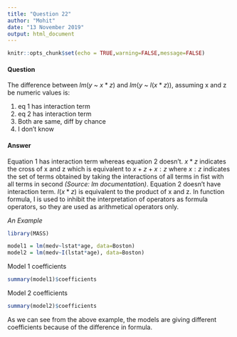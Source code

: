 ```yaml
---
title: "Question 22"
author: "Mohit"
date: "13 November 2019"
output: html_document
---
```


```r
knitr::opts_chunk$set(echo = TRUE,warning=FALSE,message=FALSE)
```

#### Question

The difference between $lm(y$ ~ $x*z)$ and $lm(y$ ~ $I(x*z))$, assuming x and z be numeric values is:

  1. eq 1 has interaction term 
  2. eq 2 has interaction term
  3. Both are same, diff by chance
  4. I don't know
  
#### Answer
Equation 1 has interaction term whereas equation 2 doesn't. $x*z$ indicates the cross of x and z which is equivalent to $x + z + x:z$ where $x:z$ indicates the set of terms obtained by taking the interactions of all terms in fist with all terms in second *(Source: lm documentation)*. 
Equation 2 doesn't have interaction term. $I(x*z)$ is equivalent to the product of x and z.
In function formula, I is used to inhibit the interpretation of operators as formula operators, so they are used as arithmetical operators only.

*An Example*
```r
library(MASS)

model1 = lm(medv~lstat*age, data=Boston)
model2 = lm(medv~I(lstat*age), data=Boston)
```

Model 1 coefficients
```r
summary(model1)$coefficients
```

Model 2 coefficients
```r
summary(model2)$coefficients
```

As we can see from the above example, the models are giving different coefficients because of the difference in formula.